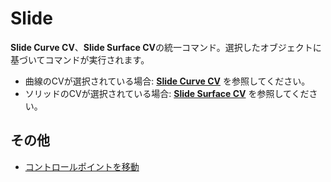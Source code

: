 
# Slide

<Reference shortcut="Shift + G" command="Slide" button="" />

**Slide Curve CV**、**Slide Surface CV**の統一コマンド。選択したオブジェクトに基づいてコマンドが実行されます。
  - 曲線のCVが選択されている場合: [**Slide Curve CV**](/sketch/slide-curve-cv) を参照してください。
  - ソリッドのCVが選択されている場合: [**Slide Surface CV**](/solid/slide-surface-cv) を参照してください。

## その他
- [コントロールポイントを移動](/common/move#move-control-point)